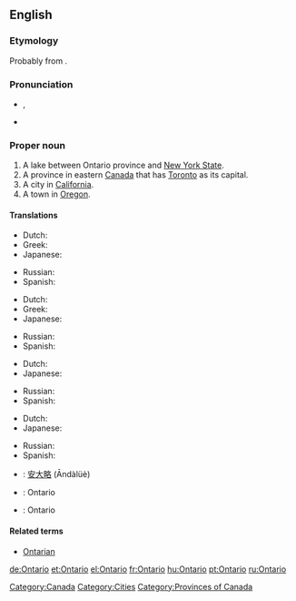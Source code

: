 ==English==
{{wikipedia}}

===Etymology===
Probably from {{etyl|wya}} {{term||ontari:io|great lake}}.

===Pronunciation===
* {{a|UK}} {{IPA|/ˌɒnˈtɑːɹ.i.əʊ/}}, {{SAMPA|/"Qn%tA:(r).i.@U/}}
* {{audio|en-ca-Ontario.ogg|Audio (CA)}}

===Proper noun===
{{en-proper noun}}

# A lake between Ontario province and [[New York State]].
# A province in eastern [[Canada]] that has [[Toronto]] as its capital.
# A city in [[California]].
# A town in [[Oregon]].

====Translations====
{{trans-top|Lake between Ontario province and New York State}}
* Dutch: {{t-|nl|Ontariomeer}}
* Greek: {{t-|el|Οντάριο|n|tr=Ontário|sc=Grek}}
* Japanese: {{t|ja|sc=Jpan|オンタリオ湖|tr=Ontario ko}}
{{trans-mid}}
* Russian: {{t|ru|Онтарио|tr=Ontário}}
* Spanish: {{t|es|Ontario|m}}
{{trans-bottom}}

{{trans-top|Province in eastern Canada}}
* Dutch: {{t-|nl|Ontario}}
* Greek: {{t-|el|Οντάριο|n|tr=Ontário|sc=Grek}}
* Japanese: {{t|ja|sc=Jpan|オンタリオ州|tr=Ontario shu}}
{{trans-mid}}
* Russian: {{t|ru|Онтарио|tr=Ontário}}
* Spanish: {{t|es|Ontario|m}}
{{trans-bottom}}

{{trans-top|City in California}}
* Dutch: {{t-|nl|Ontario}}
* Japanese: {{t|ja|sc=Jpan|オンタリオ|tr=Ontario}}
{{trans-mid}}
* Russian: {{t|ru|Онтарио|tr=Ontário}}
* Spanish: {{t|es|Ontario|m}}
{{trans-bottom}}

{{trans-top|Town in Oregon}}
* Dutch: {{t-|nl|Ontario}}
* Japanese: {{t|ja|sc=Jpan|オンタリオ|tr=Ontario}}
{{trans-mid}}
* Russian: {{t|ru|Онтарио|tr=Ontário}}
* Spanish: {{t|es|Ontario|m}}
{{trans-bottom}}

{{checktrans-top}}
* {{ttbc|Chinese}}: [[安大略]] (Āndàlüè)
* {{ttbc|French}}: Ontario
{{trans-mid}}
* {{ttbc|Swedish}}: Ontario
{{trans-bottom}}

====Related terms====
* [[Ontarian]]

[[Category:Canada]]
[[Category:Cities]]
[[Category:Provinces of Canada]]

[[de:Ontario]]
[[et:Ontario]]
[[el:Ontario]]
[[fr:Ontario]]
[[hu:Ontario]]
[[pt:Ontario]]
[[ru:Ontario]]